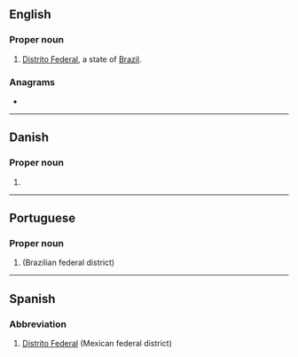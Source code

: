 {{also|df|dF|d.f.|d. f.}}

==English==

===Proper noun===
{{en-proper noun}}

# [[Distrito Federal]], a state of [[Brazil]].

===Anagrams===
* {{anagrams|en|FD}}

----

==Danish==

===Proper noun===
{{da-proper noun}}

# {{abbreviation of|Dansk Folkeparti||Danish People's Party|lang=da}}

----

==Portuguese==

===Proper noun===
{{pt-proper noun|m}}

# {{initialism of|Distrito Federal|lang=pt|dot=}} (Brazilian federal district)

----

==Spanish==

===Abbreviation===
{{rfc-header|Abbreviation}}
{{head|es|abbreviation}}

# [[Distrito Federal]] (Mexican federal district)